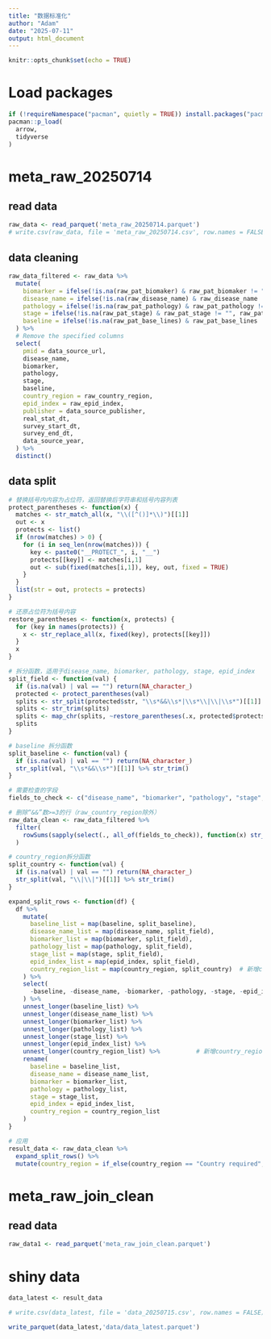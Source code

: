 ```yaml
---
title: "数据标准化"
author: "Adam"
date: "2025-07-11"
output: html_document
---
```


```r
knitr::opts_chunk$set(echo = TRUE)
```

# Load packages
```r
if (!requireNamespace("pacman", quietly = TRUE)) install.packages("pacman")
pacman::p_load(
  arrow,
  tidyverse
)
```

# meta_raw_20250714

## read data 
```r
raw_data <- read_parquet('meta_raw_20250714.parquet')
# write.csv(raw_data, file = 'meta_raw_20250714.csv', row.names = FALSE) # for GPT Reading
```

## data cleaning
```r
raw_data_filtered <- raw_data %>%
  mutate(
    biomarker = ifelse(!is.na(raw_pat_biomaker) & raw_pat_biomaker != "", raw_pat_biomaker, raw_sub_pat_biomaker),
    disease_name = ifelse(!is.na(raw_disease_name) & raw_disease_name != "", raw_disease_name, raw_sub_disease_name),
    pathology = ifelse(!is.na(raw_pat_pathology) & raw_pat_pathology != "", raw_pat_pathology, raw_sub_pat_pathology),
    stage = ifelse(!is.na(raw_pat_stage) & raw_pat_stage != "", raw_pat_stage, raw_sub_pat_stage),
    baseline = ifelse(!is.na(raw_pat_base_lines) & raw_pat_base_lines != "", raw_pat_base_lines, raw_sub_pat_base_lines)
  ) %>%
  # Remove the specified columns
  select(
    pmid = data_source_url,
    disease_name,
    biomarker,
    pathology,
    stage,
    baseline,
    country_region = raw_country_region,
    epid_index = raw_epid_index,
    publisher = data_source_publisher,
    real_stat_dt,
    survey_start_dt,
    survey_end_dt,
    data_source_year,
  ) %>%
  distinct()
```

## data split
```r
# 替换括号内内容为占位符，返回替换后字符串和括号内容列表
protect_parentheses <- function(x) {
  matches <- str_match_all(x, "\\([^()]*\\)")[[1]]
  out <- x
  protects <- list()
  if (nrow(matches) > 0) {
    for (i in seq_len(nrow(matches))) {
      key <- paste0("__PROTECT_", i, "__")
      protects[[key]] <- matches[i,1]
      out <- sub(fixed(matches[i,1]), key, out, fixed = TRUE)
    }
  }
  list(str = out, protects = protects)
}

# 还原占位符为括号内容
restore_parentheses <- function(x, protects) {
  for (key in names(protects)) {
    x <- str_replace_all(x, fixed(key), protects[[key]])
  }
  x
}

# 拆分函数，适用于disease_name, biomarker, pathology, stage, epid_index
split_field <- function(val) {
  if (is.na(val) | val == "") return(NA_character_)
  protected <- protect_parentheses(val)
  splits <- str_split(protected$str, "\\s*&&\\s*|\\s*\\|\\|\\s*")[[1]]
  splits <- str_trim(splits)
  splits <- map_chr(splits, ~restore_parentheses(.x, protected$protects))
  splits
}

# baseline 拆分函数
split_baseline <- function(val) {
  if (is.na(val) | val == "") return(NA_character_)
  str_split(val, "\\s*&&\\s*")[[1]] %>% str_trim()
}

# 需要检查的字段
fields_to_check <- c("disease_name", "biomarker", "pathology", "stage", "baseline")

# 删除“&&”数>=3的行（raw_country_region除外）
raw_data_clean <- raw_data_filtered %>%
  filter(
    rowSums(sapply(select(., all_of(fields_to_check)), function(x) str_count(x, "&&") >= 3), na.rm = TRUE) == 0
  )

# country_region拆分函数
split_country <- function(val) {
  if (is.na(val) | val == "") return(NA_character_)
  str_split(val, "\\|\\|")[[1]] %>% str_trim()
}

expand_split_rows <- function(df) {
  df %>%
    mutate(
      baseline_list = map(baseline, split_baseline),
      disease_name_list = map(disease_name, split_field),
      biomarker_list = map(biomarker, split_field),
      pathology_list = map(pathology, split_field),
      stage_list = map(stage, split_field),
      epid_index_list = map(epid_index, split_field),
      country_region_list = map(country_region, split_country)  # 新增country_region拆分
    ) %>%
    select(
      -baseline, -disease_name, -biomarker, -pathology, -stage, -epid_index, -country_region
    ) %>%
    unnest_longer(baseline_list) %>%
    unnest_longer(disease_name_list) %>%
    unnest_longer(biomarker_list) %>%
    unnest_longer(pathology_list) %>%
    unnest_longer(stage_list) %>%
    unnest_longer(epid_index_list) %>%
    unnest_longer(country_region_list) %>%          # 新增country_region展开
    rename(
      baseline = baseline_list,
      disease_name = disease_name_list,
      biomarker = biomarker_list,
      pathology = pathology_list,
      stage = stage_list,
      epid_index = epid_index_list,
      country_region = country_region_list
    )
}

# 应用
result_data <- raw_data_clean %>%
  expand_split_rows() %>%
  mutate(country_region = if_else(country_region == "Country required", NA_character_, country_region))
```

# meta_raw_join_clean

## read data
```r
raw_data1 <- read_parquet('meta_raw_join_clean.parquet')
```



# shiny data
```r
data_latest <- result_data

# write.csv(data_latest, file = 'data_20250715.csv', row.names = FALSE) # for data import in GPT

write_parquet(data_latest,'data/data_latest.parquet')
```






